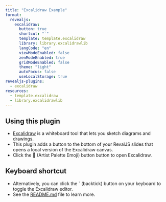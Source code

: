 ```yaml
---
title: "Excalidraw Example"
format:
  revealjs:
    excalidraw: 
      button: true
      shortcut: "`"
      template: template.excalidraw
      library: library.excalidrawlib
      langCode: "en"
      viewModeEnabled: false
      zenModeEnabled: true
      gridModeEnabled: false
      theme: "light"
      autoFocus: false
      useLocalStorage: true
revealjs-plugins:
  - excalidraw
resources:
  - template.excalidraw
  - library.excalidrawlib
---
```


## Using this plugin

- [Excalidraw](https://github.com/excalidraw/excalidraw) is a whiteboard tool that lets you sketch diagrams and drawings.
- This plugin adds a button to the bottom of your RevalJS slides that opens a local version of the Excalidraw canvas.
- Click the 🎨 (Artist Palette Emoji) button button to open Excalidraw.

## Keyboard shortcut

- Alternatively, you can click the ` (backtick) button on your keyboard to toggle the Excalidraw editor.
- See the [README.md](README.md) file to learn more.
